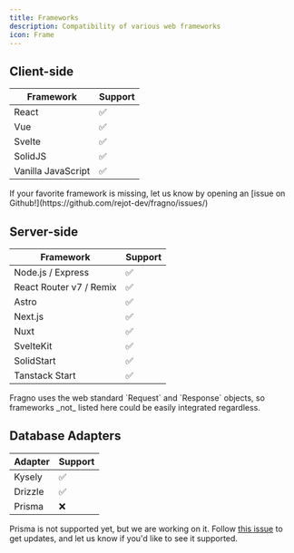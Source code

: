 ```yaml
---
title: Frameworks
description: Compatibility of various web frameworks
icon: Frame
---
```



## Client-side

| Framework          | Support |
| ------------------ | ------- |
| React              | ✅      |
| Vue                | ✅      |
| Svelte             | ✅      |
| SolidJS            | ✅      |
| Vanilla JavaScript | ✅      |

<Callout type="info" title="Something missing?">
  If your favorite framework is missing, let us know by opening an [issue on
  Github!](https://github.com/rejot-dev/fragno/issues/)
</Callout>

## Server-side

| Framework               | Support |
| ----------------------- | ------- |
| Node.js / Express       | ✅      |
| React Router v7 / Remix | ✅      |
| Astro                   | ✅      |
| Next.js                 | ✅      |
| Nuxt                    | ✅      |
| SvelteKit               | ✅      |
| SolidStart              | ✅      |
| Tanstack Start          | ✅      |

<Callout type="info" title="Web Standards">
  Fragno uses the web standard `Request` and `Response` objects, so frameworks _not_ listed here
  could be easily integrated regardless.
</Callout>

## Database Adapters

| Adapter | Support |
| ------- | ------- |
| Kysely  | ✅      |
| Drizzle | ✅      |
| Prisma  | ❌      |

Prisma is not supported yet, but we are working on it. Follow
[this issue](https://github.com/rejot-dev/fragno/issues/64) to get updates, and let us know if you'd
like to see it supported.

